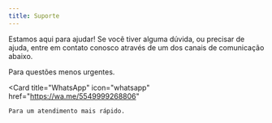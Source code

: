 ```yaml
---
title: Suporte
---
```


Estamos aqui para ajudar! Se você tiver alguma dúvida, ou precisar de ajuda, entre em contato conosco através de um dos canais de comunicação abaixo.

<CardGroup cols={2}>
  <Card
    title="E-mail"
    icon="envelope"
    href="mailto:contato@advents.io"
  >
    Para questões menos urgentes.
  </Card>

  <Card
    title="WhatsApp"
    icon="whatsapp"
    href="https://wa.me/5549999268806"
  >
    Para um atendimento mais rápido.
  </Card>
</CardGroup>
